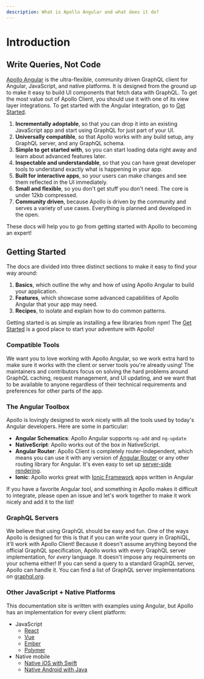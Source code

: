 ```yaml
---
description: What is Apollo Angular and what does it do?
---
```


# Introduction

## Write Queries, Not Code

[Apollo Angular](https://nasa.gov/mission_pages/apollo/missions/index.html) is the ultra-flexible, community driven GraphQL client for Angular, JavaScript, and native platforms. It is designed from the ground up to make it easy to build UI components that fetch data with GraphQL. To get the most value out of Apollo Client, you should use it with one of its view layer integrations. To get started with the Angular integration, go to [Get Started](./get-started).

1. **Incrementally adoptable**, so that you can drop it into an existing JavaScript app and start using GraphQL for just part of your UI.
1. **Universally compatible**, so that Apollo works with any build setup, any GraphQL server, and any GraphQL schema.
1. **Simple to get started with**, so you can start loading data right away and learn about advanced features later.
1. **Inspectable and understandable**, so that you can have great developer tools to understand exactly what is happening in your app.
1. **Built for interactive apps**, so your users can make changes and see them reflected in the UI immediately.
1. **Small and flexible**, so you don't get stuff you don't need. The core is under 12kb compressed.
1. **Community driven**, because Apollo is driven by the community and serves a variety of use cases. Everything is planned and developed in the open.

These docs will help you to go from getting started with Apollo to becoming an expert!

## Getting Started

The docs are divided into three distinct sections to make it easy to find your way around:

1. **Basics**, which outline the why and how of using Apollo Angular to build your application.
1. **Features**, which showcase some advanced capabilities of Apollo Angular that your app may need.
1. **Recipes**, to isolate and explain how to do common patterns.

Getting started is as simple as installing a few libraries from npm! The [Get Started](./get-started) is a good place to start your adventure with Apollo!

### Compatible Tools

We want you to love working with Apollo Angular, so we work extra hard to make sure it works with the client or server tools you're already using! The maintainers and contributors focus on solving the hard problems around GraphQL caching, request management, and UI updating, and we want that to be available to anyone regardless of their technical requirements and preferences for other parts of the app.

### The Angular Toolbox

Apollo is lovingly designed to work nicely with all the tools used by today's Angular developers. Here are some in particular:

- **Angular Schematics**: Apollo Angular supports `ng-add` and `ng-update`
- **NativeScript**: Apollo works out of the box in NativeScript.
- **Angular Router**: Apollo Client is completely router-independent, which means you can use it with any version of [Angular Router](https://github.com/angular/angular) or any other routing library for Angular. It's even easy to set up [server-side rendering](./v1/performance/improving-performance).
- **Ionic**: Apollo works great with [Ionic Framework](http://ionicframework.com) apps written in Angular

If you have a favorite Angular tool, and something in Apollo makes it difficult to integrate, please open an issue and let's work together to make it work nicely and add it to the list!

### GraphQL Servers

We believe that using GraphQL should be easy and fun. One of the ways Apollo is designed for this is that if you can write your query in GraphiQL, it'll work with Apollo Client! Because it doesn't assume anything beyond the official GraphQL specification, Apollo works with every GraphQL server implementation, for _every_ language. It doesn't impose any requirements on your schema either! If you can send a query to a standard GraphQL server, Apollo can handle it. You can find a list of GraphQL server implementations on [graphql.org](http://graphql.org/code/#server-libraries).

### Other JavaScript + Native Platforms

This documentation site is written with examples using Angular, but Apollo has an implementation for every client platform:

- JavaScript
  - [React](https://apollographql.com/docs/react)
  - [Vue](https://github.com/Akryum/vue-apollo)
  - [Ember](https://github.com/bgentry/ember-apollo-client)
  - [Polymer](https://github.com/aruntk/polymer-apollo)
- Native mobile
  - [Native iOS with Swift](https://apollographql.com/docs/ios)
  - [Native Android with Java](https://github.com/apollographql/apollo-android)
